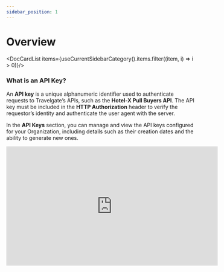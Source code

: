 ```yaml
---
sidebar_position: 1
---
```


# Overview


<DocCardList items={useCurrentSidebarCategory().items.filter((item, i) => i > 0)}/>

### What is an API Key?

An **API key** is a unique alphanumeric identifier used to authenticate requests to Travelgate’s APIs, such as the **Hotel-X Pull Buyers API**. The API key must be included in the **HTTP Authorization** header to verify the requestor’s identity and authenticate the user agent with the server.

In the **API Keys** section, you can manage and view the API keys configured for your Organization, including details such as their creation dates and the ability to generate new ones.

<iframe width="560" height="315" src="https://www.youtube.com/embed/1g-NisQ2IKE?si=UDmuzve3TEkfQlq-" title="YouTube video player" frameborder="0" allow="accelerometer; autoplay; clipboard-write; encrypted-media; gyroscope; picture-in-picture; web-share" referrerpolicy="strict-origin-when-cross-origin" allowfullscreen></iframe>

